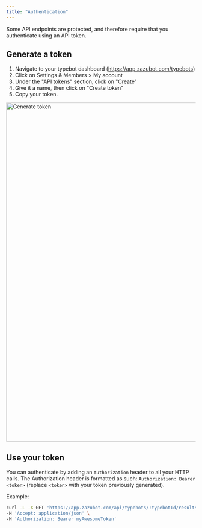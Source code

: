 ```yaml
---
title: "Authentication"
---
```


Some API endpoints are protected, and therefore require that you authenticate using an API token.

## Generate a token

1. Navigate to your typebot dashboard (https://app.zazubot.com/typebots)
2. Click on Settings & Members > My account
3. Under the "API tokens" section, click on "Create"
4. Give it a name, then click on "Create token"
5. Copy your token.

<Frame>
  <img
    src="/images/api/authentication/generateToken.png"
    width="900"
    alt="Generate token"
  />
</Frame>

## Use your token

You can authenticate by adding an `Authorization` header to all your HTTP calls. The Authorization header is formatted as such: `Authorization: Bearer <token>` (replace `<token>` with your token previously generated).

Example:

```sh
curl -L -X GET 'https://app.zazubot.com/api/typebots/:typebotId/results' \
-H 'Accept: application/json' \
-H 'Authorization: Bearer myAwesomeToken'
```
